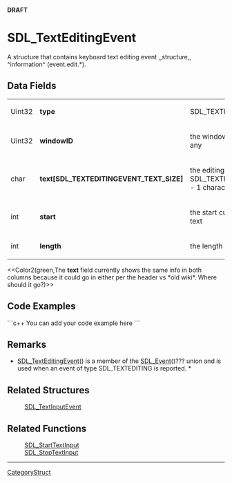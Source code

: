 <!-- pragma section-numbers off -->
<!-- pragma disable-camelcase -->
'''DRAFT'''

= SDL_TextEditingEvent =
A structure that contains keyboard text editing event ,,structure,, ^information^ (event.edit.*).


== Data Fields ==
{|
|Uint32
|'''type'''
|SDL_TEXTEDITING
|-
|Uint32
|'''windowID'''
|the window with keyboard focus, if any
|-
|char
|'''text[SDL_TEXTEDITINGEVENT_TEXT_SIZE]'''
|the editing text; * at most SDL_TEXTEDITINGEVENT_TEXT_SIZE - 1 characters *
|-
|int
|'''start'''
|the start cursor of selected editing text
|-
|int
|'''length'''
|the length of selected editing text
|}
<<Color2(green,The '''text''' field currently shows the same info in both columns because it could go in either per the header vs *old wiki*. Where should it go?)>>

== Code Examples ==
```c++
You can add your code example here
```

== Remarks ==
* [[SDL_TextEditingEvent]]() is a member of the [[SDL_Event]]()??? union and is used when an event of type SDL_TEXTEDITING is reported. *

== Related Structures ==
:[[SDL_TextInputEvent]]

== Related Functions ==
:[[SDL_StartTextInput]]
:[[SDL_StopTextInput]]

----
[[CategoryStruct]]
